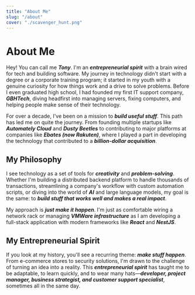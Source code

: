 ```yaml
---
title: "About Me"
slug: "/about"
cover: "./scavenger_hunt.png"
---
```


<div style={{ 
    maxWidth: `60ch`,
    fontFamily: `sans-serif` 
}}>

# About Me

Hey! You can call me ***Tony***. I'm an ***entrepreneurial spirit*** with a brain wired for tech and building software. My journey in technology didn't start with a degree or a corporate training program; it started in my youth with a genuine curiosity for how things work and a drive to solve problems. Before I even graduated high school, I had founded my first IT support company, ***GBHTech***, diving headfirst into managing servers, fixing computers, and helping people make sense of their technology.

For over a decade, I've been on a mission to ***build useful stuff***. This path has led me on quite the journey. From founding multiple startups like ***Automately Cloud*** and ***Dusty Beetles*** to contributing to major platforms at companies like ***Ebates (now Rakuten)***, where I played a part in developing the technology that contributed to a ***billion-dollar acquisition***.

## My Philosophy

I see technology as a set of tools for ***creativity*** and ***problem-solving***. Whether I'm building a distributed backend platform to handle thousands of transactions, streamlining a company's workflow with custom automation scripts, or diving into the world of ***AI*** and large language models, my goal is the same: to ***build stuff that works well and makes a real impact***.

My approach is ***just make it happen***. I'm just as comfortable wiring a network rack or managing ***VMWare infrastructure*** as I am developing a full-stack application with modern frameworks like ***React*** and ***NestJS***.

## My Entrepreneurial Spirit

If you look at my history, you'll see a recurring theme: ***make stuff happen***. From e-commerce stores to security solutions, I'm drawn to the challenge of turning an idea into a reality. This ***entrepreneurial spirit*** has taught me to be adaptable, to learn quickly, and to wear many hats—***developer, project manager, business strategist, and customer support specialist***, sometimes all in the same day.

</div>
